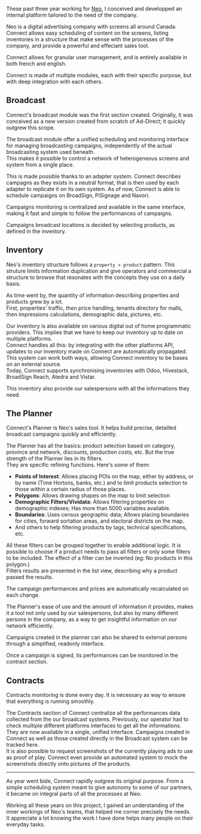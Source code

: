These past three year working for <a href="https://neo-ooh.com/" target="_blank" rel="noreferer">Neo</a>, I conceived and developped an internal platform tailored to the need of the company.

Neo is a digital advertising company with screens all around Canada. Connect allows easy scheduling of content on the screens, listing inventories in a structure that make sense with the processes of the company, and provide a powerful and effeciant sales tool.

Connect allows for granular user management, and is entirely available in both french and english.

Connect is made of multiple modules, each with their specific purpose, but with deep integration with each others.

## Broadcast

Connect's broadcast module was the first section created. Originally, it was conceived as a new version created from scratch of <Link to="/works/neo-traffic">Ad-Direct</Link>; it quickly outgrew this scope.

The broadcast module offer a unified scheduling and monitoring interface for managing broadcasting campaigns, independently of the actual broadcasting system used beneath.<br />
This makes it possible to control a network of heterogeneous screens and system from a single place.

This is made possible thanks to an adapter system. Connect describes campagns as they exists in a neutral format, that is then used by each adapter to replicate it on its own system. As of now, Connect is able to schedule campaigns on BroadSign, PiSignage and Navori.

Campaigns monitoring is centralized and available in the same interface, making it fast and simple to follow the performances of campaigns.

Campaigns broadcast locations is decided by selecting products, as defined in the inventory.

## Inventory

Neo's inventory structure follows a `property > product` pattern. This struture limits information duplication and give operators and commercial a structure to browse that resonates with the concepts they use on a daily basis.

As time went by, the quantity of information describing properties and products grew by a lot.<br />
First, properties' traffic, then price handling, tenants directory for malls, then impressions calculations, demographic data, pictures, etc.

Our inventory is also available on various digital out of home programmatic providers. This implies that we have to keep our inventory up to date on multiple platforms.<br />
Connect handles all this: by integrating with the other platforms API, updates to our inventory made on Connect are automatically propagated. This system can work both ways, allowing Connect inventory to be bases on an external source.<br />
Today, Connect supports synchronising inventories with Odoo, Hivestack, BroadSign Reach, Atedra and Vistar.

This inventory also provide our salespersons with all the informations they need.

## The Planner

Connect's Planner is Neo's sales tool. It helps build precise, detailled broadcast campaigns quickly and efficiently.

The Planner has all the basics: product selection based on category, province and network, discounts, production costs, etc. But the true strength of the Planner lies in its filters.<br />
They are specific refining functions. Here's some of them:

* **Points of Interest**: Allows placing POIs on the map, either by address, or by name (Time Hortons, banks, etc.) and to limit products selection to those within a certain radius of those places.
* **Polygons**: Allows drawing shapes on the map to limit selection
* **Demographic Filters/Vividata**: Allows filtering properties on demographic indexes; Has more than 5000 variables available.
* **Boundaries**: Uses census geographic data; Allows placing boundaries for cities, forward sortation areas, and electoral districts on the map.
* And others to help filtering products by tags, technical specifications, etc.

All these filters can be grouped together to enable additional logic. It is possible to choose if a product needs to pass all filters or only some filters to be included. The effect of a filter can be inverted (eg: No products in this polygon.)<br />
Filters results are presented in the list view, describing why a product passed the results.

The campaign performances and prices are automatically recalculated on each change.

The Planner's ease of use and the amount of information it provides, makes it a tool not only used by our salespersons, but also by many different persons in the company, as a way to get insightful information on our network efficiently.

Campaigns created in the planner can also be shared to external persons through a simplified, readonly interface.

Once a campaign is signed, its performances can be monitored in the contract section.

## Contracts

Contracts monitoring is done every day. It is necessary as way to ensure that everything is running smoothly.

The Contracts section of Connect centralize all the performances data collected from the our broadcast systems. Previously, our operator had to check multiple different platforms interfaces to get all the informations. They are now available in a single, unified interface. Campaigns created in Connect as well as those created directly in the Broadcast system can be tracked here.<br />
It is also possible to request screenshots of the currently playing ads to use as proof of play. Connect even provide an automated system to mock the screenshots directly onto pictures of the products.

---

As year went bide, Connect rapidly outgrew its original purpose. From a simple scheduling system meant to give autonomy to some of our partners, it became on integral parts of all the processes at Neo.<br />

Working all these years on this project, I gained an understanding of the inner workings of Neo's teams, that helped me corner precisely the needs.
It appreciate a lot knowing the work I have done helps many people on their everyday tasks.

